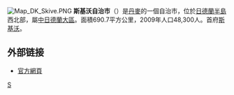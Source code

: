 {{unreferenced|time=2009-12-19T00:12:48+00:00}}
[[File:Map_DK_Skive.PNG|right]]
'''斯基沃自治市'''（{{lang-da|Skive Kommune}}）是[[丹麥|丹麥]]的一個自治市，位於[[日德蘭半島|日德蘭半島]]西北部，屬[[中日德蘭大區|中日德蘭大區]]。面積690.7平方公里，2009年人口48,300人。首府[[斯基沃|斯基沃]]。

==外部链接==
* [http://www.skivekommune.dk/ 官方網頁] {{Wayback|url=http://www.skivekommune.dk/ |date=20051029101335 }}
{{丹麥自治市}}
[[Category:丹麥市鎮|S]]